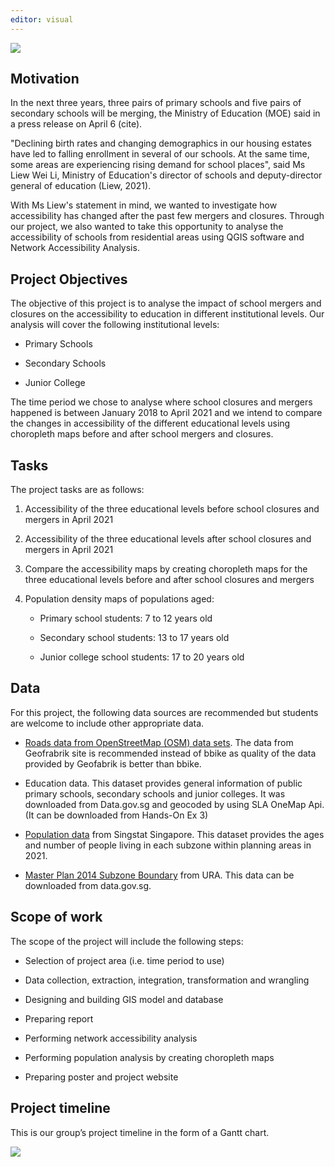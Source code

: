 ```yaml
---
editor: visual
---
```


![](images/smt201%20project%20logo%20(1).png){fig-alt="Group Logo" fig-align="center"}

## Motivation

In the next three years, three pairs of primary schools and five pairs of secondary schools will be merging, the Ministry of Education (MOE) said in a press release on April 6 (cite).

\"Declining birth rates and changing demographics in our housing estates have led to falling enrollment in several of our schools. At the same time, some areas are experiencing rising demand for school places\", said Ms Liew Wei Li, Ministry of Education\'s director of schools and deputy-director general of education (Liew, 2021).

With Ms Liew\'s statement in mind, we wanted to investigate how accessibility has changed after the past few mergers and closures. Through our project, we also wanted to take this opportunity to analyse the accessibility of schools from residential areas using QGIS software and Network Accessibility Analysis.

## Project Objectives

The objective of this project is to analyse the impact of school mergers and closures on the accessibility to education in different institutional levels. Our analysis will cover the following institutional levels:

-   Primary Schools

-   Secondary Schools

-   Junior College

The time period we chose to analyse where school closures and mergers happened is between January 2018 to April 2021 and we intend to compare the changes in accessibility of the different educational levels using choropleth maps before and after school mergers and closures.

## Tasks

The project tasks are as follows:

1.  Accessibility of the three educational levels before school closures and mergers in April 2021

2.  Accessibility of the three educational levels after school closures and mergers in April 2021

3.  Compare the accessibility maps by creating choropleth maps for the three educational levels before and after school closures and mergers

4.  Population density maps of populations aged:

    -   Primary school students: 7 to 12 years old

    -   Secondary school students: 13 to 17 years old

    -   Junior college school students: 17 to 20 years old

## Data

For this project, the following data sources are recommended but students are welcome to include other appropriate data.

-   [Roads data from OpenStreetMap (OSM) data sets](https://download.geofabrik.de/asia/malaysia-singapore-brunei.html). The data from Geofrabrik site is recommended instead of bbike as quality of the data provided by Geofabrik is better than bbike.

-   Education data. This dataset provides general information of public primary schools, secondary schools and junior colleges. It was downloaded from Data.gov.sg and geocoded by using SLA OneMap Api. (It can be downloaded from Hands-On Ex 3)

-   [Population data](https://www.singstat.gov.sg/-/media/files/find_data/population/statistical_tables/respopagesex2021.ashx) from Singstat Singapore. This dataset provides the ages and number of people living in each subzone within planning areas in 2021.

-   [Master Plan 2014 Subzone Boundary](https://data.gov.sg/dataset/master-plan-2014-subzone-boundary-no-sea) from URA. This data can be downloaded from data.gov.sg.

## Scope of work

The scope of the project will include the following steps:

-   Selection of project area (i.e. time period to use)

-   Data collection, extraction, integration, transformation and wrangling

-   Designing and building GIS model and database

-   Preparing report

-   Performing network accessibility analysis

-   Performing population analysis by creating choropleth maps

-   Preparing poster and project website

## Project timeline

This is our group's project timeline in the form of a Gantt chart.

![](Gantt%20Chart.png){fig-alt="Gantt Chart" fig-align="center"}
